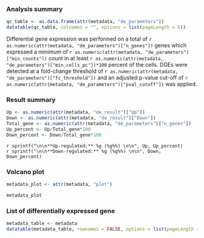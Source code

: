 ### Analysis summary

```r
qc_table <- as.data.frame(attr(metadata, "de_parameters"))
datatable(qc_table, colnames = "", options = list(pageLength = 5))
```

Differential gene expression was performed on a total of `r as.numeric(attr(metadata, "de_parameters")["n_genes"])` genes which expressed a minimum of `r as.numeric(attr(metadata, "de_parameters")["min_counts"])` count in at least `r as.numeric(attr(metadata, "de_parameters")["min_cells_pc"])*100` percent of the cells. DGEs were detected at a fold-change threshold of `r as.numeric(attr(metadata, "de_parameters")["fc_threshold"])` and an adjusted p-value cut-off of `r as.numeric(attr(metadata, "de_parameters")["pval_cutoff"])` was applied. 

### Result summary

```r
Up <- as.numeric(attr(metadata, "de_result")["Up"])
Down <- as.numeric(attr(metadata, "de_result")["Down"])
Total_gene <- as.numeric(attr(metadata, "de_parameters")["n_genes"])
Up_percent <- Up/Total_gene*100
Down_percent <- Down/Total_gene*100
```


`r sprintf("\n\n**Up-regulated:** %g (%g%%) \n\n", Up, Up_percent)`  
`r sprintf("\n\n**Down-regulated:** %g (%g%%) \n\n", Down, Down_percent)` 

### Volcano plot

```r
metadata_plot <- attr(metadata, "plot")
```

<div class = "zoomfig">
```r
metadata_plot
```
</div>


### List of differentially expressed gene

```r
metadata_table <- metadata
datatable(metadata_table, rownames = FALSE, options = list(pageLength = 10, scrollX=T, autoWidth = TRUE), escape = FALSE )
```
